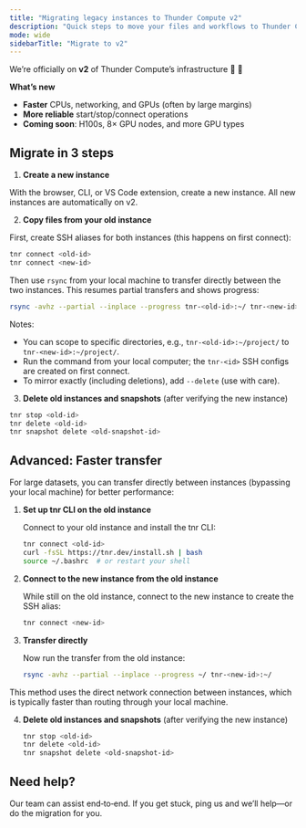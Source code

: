 ```yaml
---
title: "Migrating legacy instances to Thunder Compute v2"
description: "Quick steps to move your files and workflows to Thunder Compute v2."
mode: wide
sidebarTitle: "Migrate to v2"
---
```


We’re officially on **v2** of Thunder Compute’s infrastructure 🎉 🚀

**What’s new**

- **Faster** CPUs, networking, and GPUs (often by large margins)
- **More reliable** start/stop/connect operations
- **Coming soon**: H100s, 8× GPU nodes, and more GPU types

## Migrate in 3 steps

1) **Create a new instance**

With the browser, CLI, or VS Code extension, create a new instance. All new instances are automatically on v2.

2) **Copy files from your old instance**

First, create SSH aliases for both instances (this happens on first connect):

```bash
tnr connect <old-id>
tnr connect <new-id>
```

Then use `rsync` from your local machine to transfer directly between the two instances. This resumes partial transfers and shows progress:

```bash
rsync -avhz --partial --inplace --progress tnr-<old-id>:~/ tnr-<new-id>:~/
```

Notes:

- You can scope to specific directories, e.g., `tnr-<old-id>:~/project/` to `tnr-<new-id>:~/project/`.
- Run the command from your local computer; the `tnr-<id>` SSH configs are created on first connect.
- To mirror exactly (including deletions), add `--delete` (use with care).

3) **Delete old instances and snapshots** (after verifying the new instance)

```bash
tnr stop <old-id>
tnr delete <old-id>
tnr snapshot delete <old-snapshot-id>
```

## Advanced: Faster transfer

For large datasets, you can transfer directly between instances (bypassing your local machine) for better performance:

1. **Set up tnr CLI on the old instance**

   Connect to your old instance and install the tnr CLI:

   ```bash
   tnr connect <old-id>
   curl -fsSL https://tnr.dev/install.sh | bash
   source ~/.bashrc  # or restart your shell
   ```

2. **Connect to the new instance from the old instance**

   While still on the old instance, connect to the new instance to create the SSH alias:

   ```bash
   tnr connect <new-id>
   ```

3. **Transfer directly**

   Now run the transfer from the old instance:

   ```bash
   rsync -avhz --partial --inplace --progress ~/ tnr-<new-id>:~/
   ```

This method uses the direct network connection between instances, which is typically faster than routing through your local machine.

4. **Delete old instances and snapshots** (after verifying the new instance)

   ```bash
   tnr stop <old-id>
   tnr delete <old-id>
   tnr snapshot delete <old-snapshot-id>
   ```

## Need help?

Our team can assist end‑to‑end. If you get stuck, ping us and we’ll help—or do the migration for you.

